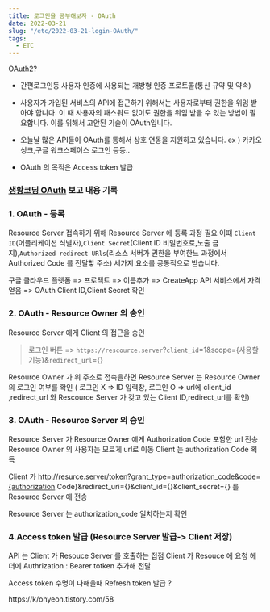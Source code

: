 ```yaml
---
title: 로그인을 공부해보자 - OAuth
date: 2022-03-21
slug: "/etc/2022-03-21-login-OAuth/"
tags:
  - ETC
---
```




OAuth2? 
  * 간편로그인등 사용자 인증에 사용되는 개방형 인증 프로토콜(통신 규약 및 약속) 
  * 사용자가 가입된 서비스의 API에 접근하기 위해서는 사용자로부터 권한을 위임 받아야 합니다.
    이 때 사용자의 패스워드 없이도 권한을 위임 받을 수 있는 방법이 필요합니다.
    이를 위해서 고안된 기술이 OAuth입니다.
  * 오늘날 많은 API들이 OAuth를 통해서 상호 연동을 지원하고 있습니다.
    ex ) 카카오 싱크,구글 워크스페이스 로그인 등등..
    
  * OAuth 의 목적은 Access token 발급
  
###  [생황코딩 OAuth](https://opentutorials.org/course/3405) 보고 내용 기록

### 1. OAuth - 등록
Resource Server 접속하기 위해 Resource Server 에 등록 과정 필요
이떄 `Client ID`(어플리케이션 식별자),`Client Secret`(Client ID 비밀번호로,노출 금지),`Authorized redirect URls`(리소스 서버가 권한을 부여한느 과정에서 Authorized Code 를 전달핳 주소) 세가지 요소를 공통적으로 받습니다.

구글 클라우드 플렛폼 
=> 프로젝트 => 이름추가 => CreateApp
API 서비스에서 자격 얻음 => OAuth Client ID,Client Secret 확인

### 2. OAuth - Resource Owner 의 승인
Resource Server 에게 Client 의 접근을 승인
 > 로그인 버튼 => `https://rescource.server`?`client_id`=1&scope={사용할 기능}&`redirect_url`={}

Resource Owner 가 위 주소로 접속을하면
  Resource Server 는 Resource Owner의 로그인 여부를 확인
  ( 로그인 X => ID 입력창, 로그인 O => url에 client_id ,redirect_url 와 Rescource Server 가 갖고 있는 Client ID,redirect_url를 확인)

### 3. OAuth - Resource Server 의 승인

  Resource Server 가 Resource Owner 에게 Authorization Code 포함한 url 전송
  Resource Owner 의 사용자는 모르게 url로 이동 Client 는 authorization Code 획득
  
  Client 가 http://resurce.server/token?grant_type=authorization_code&code={authorization Code}&redirect_uri={}&client_id={}&client_secret={} 를 Resource Server 에 전송

  Resource Server 는 authorization_code 일치하는지 확인


### 4.Access token 발급 (Resource Server 발급-> Client 저장)


API 는 Client 가 Resouce Server 를 호출하는 접점 
Client 가 Resouce 에 요청 헤더에 Authrization : Bearer totken 추가해 전달

Access token 수명이 다해을때 Refresh token 발급 ?


https://k/ohyeon.tistory.com/58

